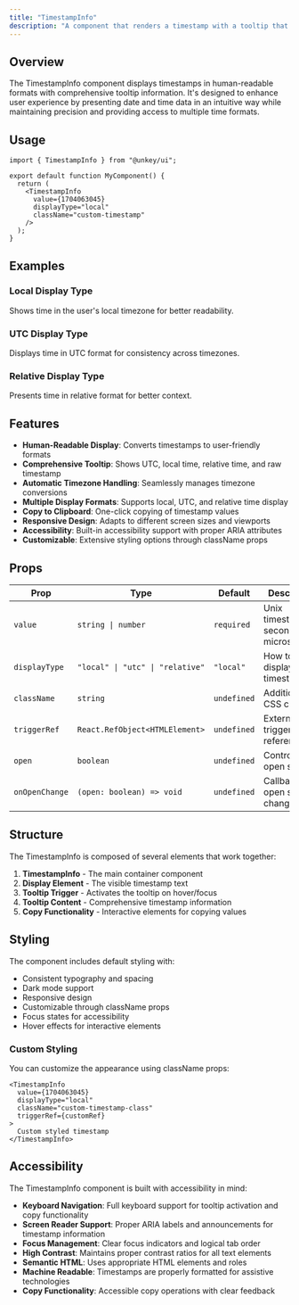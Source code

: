 ```yaml
---
title: "TimestampInfo"
description: "A component that renders a timestamp with a tooltip that displays additional information in a user-friendly format."
---
```


## Overview

The TimestampInfo component displays timestamps in human-readable formats with comprehensive tooltip information. It's designed to enhance user experience by presenting date and time data in an intuitive way while maintaining precision and providing access to multiple time formats.

## Usage

```tsx
import { TimestampInfo } from "@unkey/ui";

export default function MyComponent() {
  return (
    <TimestampInfo
      value={1704063045}
      displayType="local"
      className="custom-timestamp"
    />
  );
}
```

## Examples

### Local Display Type
Shows time in the user's local timezone for better readability.

<TimestampExampleLocalTime />

### UTC Display Type
Displays time in UTC format for consistency across timezones.

<TimestampExampleUTC />

### Relative Display Type
Presents time in relative format for better context.

<TimestampExampleRelative />

## Features

- **Human-Readable Display**: Converts timestamps to user-friendly formats
- **Comprehensive Tooltip**: Shows UTC, local time, relative time, and raw timestamp
- **Automatic Timezone Handling**: Seamlessly manages timezone conversions
- **Multiple Display Formats**: Supports local, UTC, and relative time display
- **Copy to Clipboard**: One-click copying of timestamp values
- **Responsive Design**: Adapts to different screen sizes and viewports
- **Accessibility**: Built-in accessibility support with proper ARIA attributes
- **Customizable**: Extensive styling options through className props

## Props

| Prop | Type | Default | Description |
|------|------|---------|-------------|
| `value` | `string \| number` | `required` | Unix timestamp in seconds or microseconds |
| `displayType` | `"local" \| "utc" \| "relative"` | `"local"` | How to display the timestamp |
| `className` | `string` | `undefined` | Additional CSS classes |
| `triggerRef` | `React.RefObject<HTMLElement>` | `undefined` | External trigger reference |
| `open` | `boolean` | `undefined` | Controlled open state |
| `onOpenChange` | `(open: boolean) => void` | `undefined` | Callback for open state changes |

## Structure

The TimestampInfo is composed of several elements that work together:

1. **TimestampInfo** - The main container component
2. **Display Element** - The visible timestamp text
3. **Tooltip Trigger** - Activates the tooltip on hover/focus
4. **Tooltip Content** - Comprehensive timestamp information
5. **Copy Functionality** - Interactive elements for copying values

## Styling

The component includes default styling with:

- Consistent typography and spacing
- Dark mode support
- Responsive design
- Customizable through className props
- Focus states for accessibility
- Hover effects for interactive elements

### Custom Styling

You can customize the appearance using className props:

```tsx
<TimestampInfo 
  value={1704063045}
  displayType="local"
  className="custom-timestamp-class"
  triggerRef={customRef}
>
  Custom styled timestamp
</TimestampInfo>
```

## Accessibility

The TimestampInfo component is built with accessibility in mind:

- **Keyboard Navigation**: Full keyboard support for tooltip activation and copy functionality
- **Screen Reader Support**: Proper ARIA labels and announcements for timestamp information
- **Focus Management**: Clear focus indicators and logical tab order
- **High Contrast**: Maintains proper contrast ratios for all text elements
- **Semantic HTML**: Uses appropriate HTML elements and roles
- **Machine Readable**: Timestamps are properly formatted for assistive technologies
- **Copy Functionality**: Accessible copy operations with clear feedback